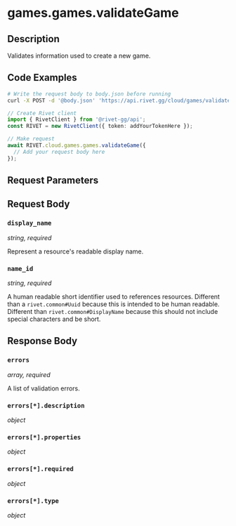 

# games.games.validateGame

## Description

Validates information used to create a new game.


## Code Examples

<CodeGroup title='Request' tag='POST' label='https://api.rivet.gg/cloud/games/validate'>

```bash {{ title: 'cURL' }}
# Write the request body to body.json before running
curl -X POST -d '@body.json' 'https://api.rivet.gg/cloud/games/validate'
```

```ts
// Create Rivet client
import { RivetClient } from '@rivet-gg/api';
const RIVET = new RivetClient({ token: addYourTokenHere });

// Make request
await RIVET.cloud.games.games.validateGame({
  // Add your request body here
});
```

</CodeGroup>


## Request Parameters


## Request Body

### `display_name`

_string, required_

Represent a resource's readable display name.

### `name_id`

_string, required_

A human readable short identifier used to references resources. Different than a `rivet.common#Uuid` because this is intended to be human readable. Different than `rivet.common#DisplayName` because this should not include special characters and be short.




## Response Body

### `errors`

_array, required_

A list of validation errors.

### `errors[*].description`

_object_

### `errors[*].properties`

_object_

### `errors[*].required`

_object_

### `errors[*].type`

_object_



